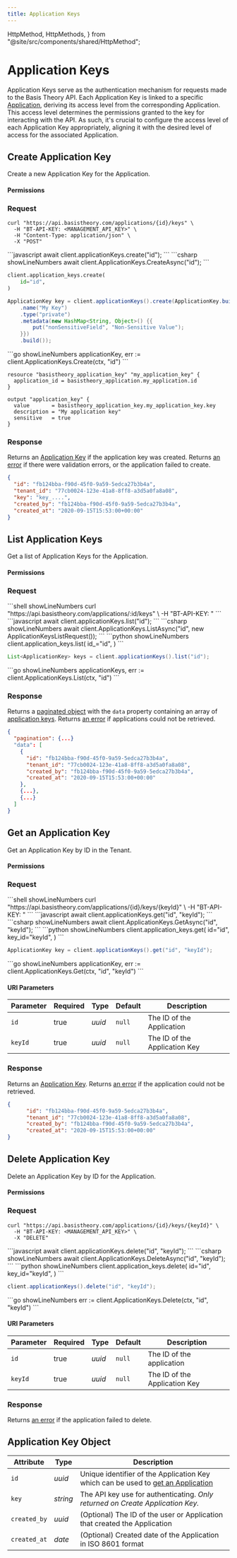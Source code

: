 ```yaml
---
title: Application Keys
---
```



  HttpMethod,
  HttpMethods,
} from "@site/src/components/shared/HttpMethod";

# Application Keys

Application Keys serve as the authentication mechanism for requests made to the Basis Theory API. Each Application Key is linked to a specific [Application](/docs/api/applications), deriving its access level from the corresponding Application. This access level determines the permissions granted to the key for interacting with the API. As such, it's crucial to configure the access level of each Application Key appropriately, aligning it with the desired level of access for the associated Application.

## Create Application Key

Create a new Application Key for the Application.

<HttpMethod
  method={HttpMethods.POST}
  endpoint="https://api.basistheory.com/applications/{id}/keys"
/>

#### Permissions

<Permission content="application:create" />

### Request

<Tabs className="bt-tabs" groupId="languages">
  <TabItem value="shell" label="cURL">

```shell showLineNumbers
curl "https://api.basistheory.com/applications/{id}/keys" \
  -H "BT-API-KEY: <MANAGEMENT_API_KEY>" \
  -H "Content-Type: application/json" \
  -X "POST"
```
  </TabItem>

  <TabItem value="node" label="Node">
```javascript
await client.applicationKeys.create("id");
```
  </TabItem>

  <TabItem value="csharp" label="C#">
```csharp showLineNumbers
await client.ApplicationKeys.CreateAsync("id");
```
  </TabItem>

  <TabItem value="python" label="Python">

```python showLineNumbers
client.application_keys.create(
    id="id",
)
```

  </TabItem>

  <TabItem value="java" label="Java">

```java showLineNumbers
ApplicationKey key = client.applicationKeys().create(ApplicationKey.builder()
    .name("My Key")
    .type("private")
    .metadata(new HashMap<String, Object>() {{
        put("nonSensitiveField", "Non-Sensitive Value");
    }})
    .build());
```

  </TabItem>

  <TabItem value="go" label="Go">
    ```go showLineNumbers
    applicationKey, err := client.ApplicationKeys.Create(ctx, "id")
    ```
  </TabItem>

  <TabItem value="terraform" label="Terraform">

```shell showLineNumbers
resource "basistheory_application_key" "my_application_key" {
  application_id = basistheory_application.my_application.id
}

output "application_key" {
  value       = basistheory_application_key.my_application_key.key
  description = "My application key"
  sensitive   = true
}
```

  </TabItem>
</Tabs>

### Response

Returns an [Application Key](#application-key-object) if the application key was created. Returns [an error](/docs/api/errors) if there were validation errors, or the application failed to create.

```json showLineNumbers
{
  "id": "fb124bba-f90d-45f0-9a59-5edca27b3b4a",
  "tenant_id": "77cb0024-123e-41a8-8ff8-a3d5a0fa8a08",
  "key": "key_....",
  "created_by": "fb124bba-f90d-45f0-9a59-5edca27b3b4a",
  "created_at": "2020-09-15T15:53:00+00:00"
}
```

## List Application Keys

Get a list of Application Keys for the Application.

<HttpMethod
  method={HttpMethods.GET}
  endpoint="https://api.basistheory.com/applications/{id}/keys"
/>

#### Permissions

<Permission content="application:read" />

### Request

<Tabs className="bt-tabs" groupId="languages">
  <TabItem value="shell" label="cURL">
```shell showLineNumbers
curl "https://api.basistheory.com/applications/:id/keys" \
  -H "BT-API-KEY: <MANAGEMENT_API_KEY>"
```
  </TabItem>

  <TabItem value="node" label="Node">
```javascript
await client.applicationKeys.list("id");
```
  </TabItem>

  <TabItem value="csharp" label="C#">
```csharp showLineNumbers
await client.ApplicationKeys.ListAsync("id", new ApplicationKeysListRequest());
```
  </TabItem>

  <TabItem value="python" label="Python">
```python showLineNumbers
client.application_keys.list(
    id_="id",
)
```
  </TabItem>

  <TabItem value="java" label="Java">

```java showLineNumbers
List<ApplicationKey> keys = client.applicationKeys().list("id");
```

  </TabItem>

  <TabItem value="go" label="Go">
    ```go showLineNumbers
    applicationKeys, err := client.ApplicationKeys.List(ctx, "id")
    ```
  </TabItem>
</Tabs>


### Response

Returns a [paginated object](/docs/api/pagination#offset-pagination-object) with the `data` property containing an array of [application keys](#application-key-object). Returns [an error](/docs/api/errors) if applications could not be retrieved.

```json showLineNumbers
{
  "pagination": {...}
  "data": [
    {
      "id": "fb124bba-f90d-45f0-9a59-5edca27b3b4a",
      "tenant_id": "77cb0024-123e-41a8-8ff8-a3d5a0fa8a08",
      "created_by": "fb124bba-f90d-45f0-9a59-5edca27b3b4a",
      "created_at": "2020-09-15T15:53:00+00:00"
    },
    {...},
    {...}
  ]
}
```

## Get an Application Key

Get an Application Key by ID in the Tenant.

<HttpMethod
  method={HttpMethods.GET}
  endpoint="https://api.basistheory.com/applications/{id}/keys/{keyId}"
/>

#### Permissions

<Permission content="application:read" />

### Request

<Tabs className="bt-tabs" groupId="languages">
  <TabItem value="shell" label="cURL">
```shell showLineNumbers
curl "https://api.basistheory.com/applications/{id}/keys/{keyId}" \
  -H "BT-API-KEY: <MANAGEMENT_API_KEY>"
```
  </TabItem>

  <TabItem value="node" label="Node">
```javascript
await client.applicationKeys.get("id", "keyId");
```
  </TabItem>

  <TabItem value="csharp" label="C#">
```csharp showLineNumbers
await client.ApplicationKeys.GetAsync("id", "keyId");
```
  </TabItem>

  <TabItem value="python" label="Python">
```python showLineNumbers
client.application_keys.get(
    id="id",
    key_id="keyId",
)
```
  </TabItem>
  <TabItem value="java" label="Java">

```java showLineNumbers
ApplicationKey key = client.applicationKeys().get("id", "keyId");
```

  </TabItem>

  <TabItem value="go" label="Go">
    ```go showLineNumbers
    applicationKey, err := client.ApplicationKeys.Get(ctx, "id", "keyId")
    ```
  </TabItem>
</Tabs>

#### URI Parameters

| Parameter | Required | Type   | Default | Description                   |
|-----------|----------|--------|---------|-------------------------------|
| `id`      | true     | _uuid_ | `null`  | The ID of the Application     |
| `keyId`   | true     | _uuid_ | `null`  | The ID of the Application Key |

### Response

Returns an [Application Key](#application-key-object). Returns [an error](/docs/api/errors) if the application could not be retrieved.

```json showLineNumbers
{
      "id": "fb124bba-f90d-45f0-9a59-5edca27b3b4a",
      "tenant_id": "77cb0024-123e-41a8-8ff8-a3d5a0fa8a08",
      "created_by": "fb124bba-f90d-45f0-9a59-5edca27b3b4a",
      "created_at": "2020-09-15T15:53:00+00:00"
}
```

## Delete Application Key

Delete an Application Key by ID for the Application.

<HttpMethod
  method={HttpMethods.DELETE}
  endpoint="https://api.basistheory.com/applications/{id}/keys/{keyId}"
/>

#### Permissions

<Permission content="application:delete" />

### Request

<Tabs className="bt-tabs" groupId="languages">
  <TabItem value="shell" label="cURL">

```shell showLineNumbers
curl "https://api.basistheory.com/applications/{id}/keys/{keyId}" \
  -H "BT-API-KEY: <MANAGEMENT_API_KEY>" \
  -X "DELETE"
```

  </TabItem>

  <TabItem value="node" label="Node">
```javascript
await client.applicationKeys.delete("id", "keyId");
```
  </TabItem>

  <TabItem value="csharp" label="C#">
```csharp showLineNumbers
await client.ApplicationKeys.DeleteAsync("id", "keyId");
```
  </TabItem>

  <TabItem value="python" label="Python">
```python showLineNumbers
client.application_keys.delete(
    id="id",
    key_id="keyId",
)
```
  </TabItem>

  <TabItem value="java" label="Java">

```java showLineNumbers
client.applicationKeys().delete("id", "keyId");
```

  </TabItem>

  <TabItem value="go" label="Go">
    ```go showLineNumbers
    err := client.ApplicationKeys.Delete(ctx, "id", "keyId")
    ```
  </TabItem>
</Tabs>

#### URI Parameters

| Parameter | Required | Type   | Default | Description                   |
|-----------|----------|--------|---------|-------------------------------|
| `id`      | true     | _uuid_ | `null`  | The ID of the application     |
| `keyId`   | true     | _uuid_ | `null`  | The ID of the Application Key |

### Response

Returns [an error](/docs/api/errors) if the application failed to delete.

## Application Key Object

| Attribute    | Type     | Description                                                                                             |
|--------------|----------|---------------------------------------------------------------------------------------------------------|
| `id`         | _uuid_   | Unique identifier of the Application Key which can be used to [get an Application](#get-an-application) |
| `key`        | _string_ | The API key use for authenticating. _Only returned on Create Application Key._                          |
| `created_by` | _uuid_   | (Optional) The ID of the user or Application that created the Application                               |
| `created_at` | _date_   | (Optional) Created date of the Application in ISO 8601 format                                           |
